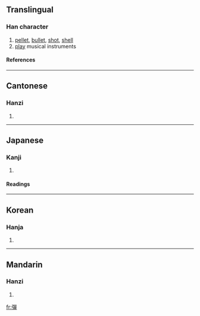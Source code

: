 {{see|弹|弾}}

==Translingual==
===Han character===
{{Han char|rn=57|rad=弓|as=12|sn=15|four=1625<sub>6</sub>|canj=弓口口十 (NRRJ)}}
# [[pellet]], [[bullet]], [[shot]], [[shell]]
# [[play]] musical instruments
====References====
{{Han ref|kx=0360.450|dkj=09865|dj=0678.330|hdz=21002.080|uh=5F48|ud=24392|bh=BC75|bd=48245}}
----
==Cantonese==
===Hanzi===
{{yue-hanzi|jyut=|y=daan6, taan4}}
# {{defn|Cantonese}}
----
==Japanese==
===Kanji===
{{ja-kanji|grade=|rs=弓12}}
# {{defn|Japanese}} 
====Readings====
{{ja-readings|on=[[だん]] (dan)|kun=[[たま]] (tama), [[はずむ]] (hazumu), [[ひく]] (hiku)}}
----
==Korean==
===Hanja===
{{ko-hanja|hangeul=탄|eumhun=|rv=tan|mr=t'an|y=than}}
# {{defn|Korean}}
----
==Mandarin==
===Hanzi===
{{cmn-hanzi|sim=弹|pin=[[dàn]] (dan4)|wg=tan<sup>4</sup>}}
# {{defn|Mandarin}}

[[fr:彈]]